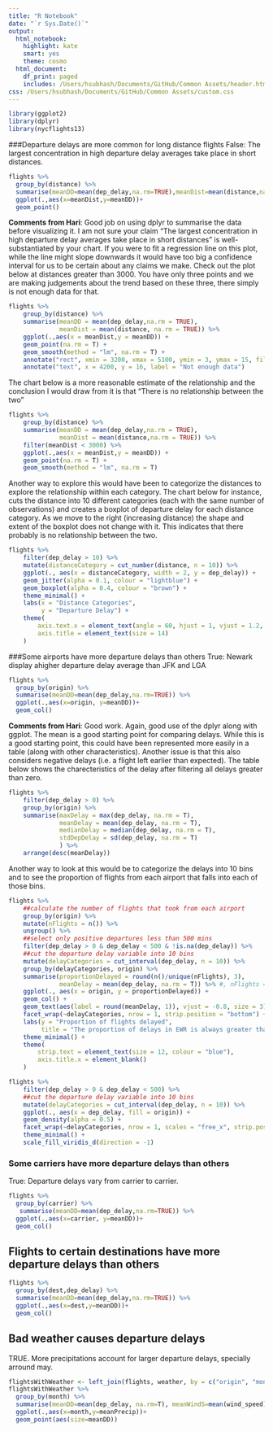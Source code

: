 ```yaml
---
title: "R Notebook"
date: "`r Sys.Date()`"
output:
  html_notebook:
    highlight: kate
    smart: yes
    theme: cosmo
  html_document:
    df_print: paged
    includes: /Users/hsubhash/Documents/GitHub/Common Assets/header.html
css: /Users/hsubhash/Documents/GitHub/Common Assets/custom.css
---
```

```r
library(ggplot2)
library(dplyr)
library(nycflights13)
```

###Departure delays are more common for long distance flights 
False: The largest concentration in high departure delay averages take place in short distances.


```r
flights %>% 
  group_by(distance) %>% 
  summarise(meanDD=mean(dep_delay,na.rm=TRUE),meanDist=mean(distance,na.rm=TRUE)) %>% 
  ggplot(.,aes(x=meanDist,y=meanDD))+
  geom_point()
```

**Comments from Hari**: Good job on using dplyr to summarise the data before visualizing it. I am not sure your claim "The largest concentration in high departure delay averages take place in short distances" is well-substantiated by your chart. If you were to fit a regression line on this plot, while the line might slope downwards it would have too big a confidence interval for us to be certain about any claims we make. Check out the plot below at distances greater than 3000. You have only three points and we are making judgements about the trend based on these three, there simply is not enough data for that.

```r
flights %>% 
    group_by(distance) %>% 
    summarise(meanDD = mean(dep_delay,na.rm = TRUE),
              meanDist = mean(distance, na.rm = TRUE)) %>% 
    ggplot(.,aes(x = meanDist,y = meanDD)) +
    geom_point(na.rm = T) +
    geom_smooth(method = "lm", na.rm = T) +
    annotate("rect", xmin = 3200, xmax = 5100, ymin = 3, ymax = 15, fill = "red", alpha = 0.2) +
    annotate("text", x = 4200, y = 16, label = "Not enough data")
```

The chart below is a more reasonable estimate of the relationship and the conclusion I would draw from it is that "There is no relationship between the two"
```r
flights %>% 
    group_by(distance) %>% 
    summarise(meanDD = mean(dep_delay,na.rm = TRUE),
              meanDist = mean(distance,na.rm = TRUE)) %>% 
    filter(meanDist < 3000) %>% 
    ggplot(.,aes(x = meanDist,y = meanDD)) +
    geom_point(na.rm = T) +
    geom_smooth(method = "lm", na.rm = T)
```

Another way to explore this would have been to categorize the distances to explore the relationship within each category. The chart below for instance, cuts the distance into 10 different categories (each with the same number of observations) and creates a boxplot of departure delay for each distance category. As we move to the right (increasing distance) the shape and extent of the boxplot does not change with it. This indicates that there probably is no relationship between the two.

```r
flights %>% 
    filter(dep_delay > 10) %>% 
    mutate(distanceCategory = cut_number(distance, n = 10)) %>% 
    ggplot(., aes(x = distanceCategory, width = 2, y = dep_delay)) +
    geom_jitter(alpha = 0.1, colour = "lightblue") +
    geom_boxplot(alpha = 0.4, colour = "brown") +
    theme_minimal() +
    labs(x = "Distance Categories",
         y = "Departure Delay") +
    theme(
        axis.text.x = element_text(angle = 60, hjust = 1, vjust = 1.2, size = 12),
        axis.title = element_text(size = 14)
    )
```


###Some airports have more departure delays than others
True: Newark display ahigher departure delay average than JFK and LGA

```r
flights %>% 
  group_by(origin) %>% 
  summarise(meanDD=mean(dep_delay,na.rm=TRUE)) %>% 
  ggplot(.,aes(x=origin, y=meanDD))+
  geom_col()
```

**Comments from Hari**: Good work. Again, good use of the dplyr along with ggplot. The mean is a good starting point for comparing delays. While this is a good starting point, this could have been represented more easily in a table (along with other characteristics). Another issue is that this also considers negative delays (i.e. a flight left earlier than expected). The table below shows the charecteristics of the delay after filtering all delays greater than zero.

```r
flights %>% 
    filter(dep_delay > 0) %>% 
    group_by(origin) %>% 
    summarise(maxDelay = max(dep_delay, na.rm = T),
              meanDelay = mean(dep_delay, na.rm = T),
              medianDelay = median(dep_delay, na.rm = T),
              stdDepDelay = sd(dep_delay, na.rm = T)
              ) %>% 
    arrange(desc(meanDelay))
```

Another way to look at this would be to categorize the delays into 10 bins and to see the proportion of flights from each airport that falls into each of those bins.
```r
flights %>% 
    ##calculate the number of flights that took from each airport
    group_by(origin) %>% 
    mutate(nFlights = n()) %>% 
    ungroup() %>% 
    ##select only positive departures less than 500 mins
    filter(dep_delay > 0 & dep_delay < 500 & !is.na(dep_delay)) %>% 
    ##cut the departure delay variable into 10 bins
    mutate(delayCategories = cut_interval(dep_delay, n = 10)) %>% 
    group_by(delayCategories, origin) %>% 
    summarise(proportionDelayed = round(n()/unique(nFlights), 3), 
              meanDelay = mean(dep_delay, na.rm = T)) %>% #, nFlights = unique(nFlights), delayedFlights = n()
    ggplot(., aes(x = origin, y = proportionDelayed)) +
    geom_col() +
    geom_text(aes(label = round(meanDelay, 1)), vjust = -0.8, size = 3) +
    facet_wrap(~delayCategories, nrow = 1, strip.position = "bottom") +
    labs(y = "Proportion of flights delayed",
         title = "The proportion of delays in EWR is always greater than JFK and LGA for all delay categories") +
    theme_minimal() +
    theme(
        strip.text = element_text(size = 12, colour = "blue"),
        axis.title.x = element_blank()
    )
```


```r
flights %>% 
    filter(dep_delay > 0 & dep_delay < 500) %>% 
    ##cut the departure delay variable into 10 bins
    mutate(delayCategories = cut_interval(dep_delay, n = 10)) %>% 
    ggplot(., aes(x = dep_delay, fill = origin)) +
    geom_density(alpha = 0.5) +
    facet_wrap(~delayCategories, nrow = 1, scales = "free_x", strip.position = "bottom") +
    theme_minimal() +
    scale_fill_viridis_d(direction = -1)
```


### Some carriers have more departure delays than others
True: Departure delays vary from carrier to carrier.
```r
flights %>% 
  group_by(carrier) %>%
   summarise(meanDD=mean(dep_delay,na.rm=TRUE)) %>% 
  ggplot(.,aes(x=carrier, y=meanDD))+
  geom_col()
```

## Flights to certain destinations have more departure delays than others
```r
flights %>% 
  group_by(dest,dep_delay) %>% 
  summarise(meanDD=mean(dep_delay,na.rm=TRUE)) %>% 
  ggplot(.,aes(x=dest,y=meanDD))+
  geom_col()
```

## Bad weather causes departure delays
TRUE. More precipitations account for larger departure delays, specially arround may. 
```r
flightsWithWeather <- left_join(flights, weather, by = c("origin", "month", "day", "hour"))
flightsWithWeather %>% 
  group_by(month) %>% 
  summarise(meanDD=mean(dep_delay, na.rm=T), meanWindS=mean(wind_speed),meanPrecip=mean(precip,na.rm=T)) %>% 
  ggplot(.,aes(x=month,y=meanPrecip))+
  geom_point(aes(size=meanDD))
```

